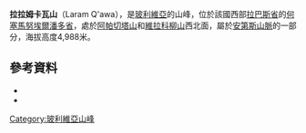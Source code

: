 {{Coord|17|17|3|S|69|24|25|W|display=title}}

'''拉拉姆卡瓦山'''（Laram Q'awa），是[[玻利維亞|玻利維亞]]的山峰，位於該國西部[[拉巴斯省|拉巴斯省]]的[[何塞馬努埃爾潘多省|何塞馬努埃爾潘多省]]，處於[[阿帕切塔山_(潘多)|阿帕切塔山]]和[[維拉科柳山_(拉巴斯)|維拉科柳山]]西北面，屬於[[安第斯山脈|安第斯山脈]]的一部分，海拔高度4,988米。

==參考資料==
*{{cite web|url=http://www.aymara.ucb.edu.bo/html/diccionario/dicframe.html|title=Diccionario Bilingüe, Castellano - Aymara, Para: Tercera Edición|last1=|first1=|last2=|first2=|date=|website=|publisher=Félix Layme Pairumani|accessdate=November 7, 2014|deadurl=yes|archiveurl=https://web.archive.org/web/20130902185052/http://www.aymara.ucb.edu.bo/html/diccionario/dicframe.html|archivedate=2013年9月2日}}
*{{cite web|url=http://www.ine.gob.bo/publicaciones/visorPdf.aspx?Codigo=021902&tipo=1|title=Catacora|author=<!--Staff writer(s); no by-line.-->|date=|website=|publisher=INE, Bolivia|accessdate=November 7, 2014|deadurl=yes|archiveurl=https://web.archive.org/web/20141106180405/http://www.ine.gob.bo/publicaciones/visorPdf.aspx?Codigo=021902&tipo=1|archivedate=2014年11月6日}}

{{Bolivia-geo-stub}}
[[Category:玻利維亞山峰|Category:玻利維亞山峰]]